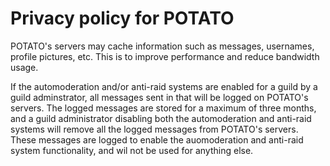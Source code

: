 # Privacy policy for POTATO

POTATO's servers may cache information such as messages, usernames, profile pictures, etc. This is to improve performance and reduce bandwidth usage.

If the automoderation and/or anti-raid systems are enabled for a guild by a guild adminstrator, all messages sent in that will be logged on POTATO's servers. The logged messages are stored for a maximum of three months, and a guild administrator disabling both the automoderation and anti-raid systems will remove all the logged messages from POTATO's servers.
These messages are logged to enable the auomoderation and anti-raid system functionality, and wil not be used for anything else.
